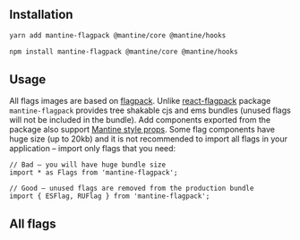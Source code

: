 
## Installation

```bash
yarn add mantine-flagpack @mantine/core @mantine/hooks
```

```bash
npm install mantine-flagpack @mantine/core @mantine/hooks
```

## Usage

All flags images are based on [flagpack](https://flagpack.xyz/). Unlike [react-flagpack](https://www.npmjs.com/package/react-flagpack)
package `mantine-flagpack` provides tree shakable cjs and ems bundles (unused flags will not be included in the bundle).
Add components exported from the package also support [Mantine style props](https://mantine.dev/styles/style-props/).
Some flag components have huge size (up to 20kb) and it is not recommended to import all flags in your application
– import only flags that you need:

```tsx
// Bad – you will have huge bundle size
import * as Flags from 'mantine-flagpack';

// Good – unused flags are removed from the production bundle
import { ESFlag, RUFlag } from 'mantine-flagpack';
```

<Demo data={Demos.usage} />

## All flags

<FlagsList />
